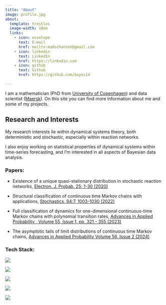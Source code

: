 ```yaml
---
title: "About"
image: profile.jpg
about:
  template: trestles
  image-width: 10em
  links:
    - icon: envelope
      text: E-mail
      href: mailto:madschansen@gmail.com
    - icon: linkedin
      text: LinkedIn
      href: https://linkedin.com
    - icon: github
      text: Github
      href: https://github.com/bayes14

---
```


I am a mathematician (PhD from [University of Copenhagen](https://www.math.ku.dk/english/)) and data scientist ([Maersk](https://maersk.com)). On this site you can find more information about me and some of my projects.

## Research and Interests
My research interests lie within dynamical systems theory, both deterministic and stochastic, especially within reaction networks.

I also enjoy working on statistical properties of dynamical systems within time-series forecasting, and I'm interested in all aspects of Bayesian data analysis.

### Papers:
* Existence of a unique quasi-stationary distribution in stochastic reaction networks, [Electron. J. Probab. 25: 1-30 (2020)](https://projecteuclid.org/journals/electronic-journal-of-probability/volume-25/issue-none/Existence-of-a-unique-quasi-stationary-distribution-in-stochastic-reaction/10.1214/20-EJP445.full)

* Structural classification of continuous time Markov chains with applications, [Stochastics, 94:7, 1003-1030 (2022)](https://www.tandfonline.com/doi/abs/10.1080/17442508.2021.2017937)

* Full classification of dynamics for one-dimensional continuous-time Markov chains with polynomial transition rates, [Advances in Applied Probability , Volume 55, Issue 1, pp. 321 - 355 (2023)](https://www.cambridge.org/core/journals/advances-in-applied-probability/article/abs/full-classification-of-dynamics-for-onedimensional-continuoustime-markov-chains-with-polynomial-transition-rates/E94F590AA003981FDED8AA5CD22CDD1A)

* The asymptotic tails of limit distributions of continuous time Markov chains, [Advances in Applied Probability Volume 56, Issue 2 (2024)](https://www.cambridge.org/core/journals/advances-in-applied-probability/article/abs/asymptotic-tails-of-limit-distributions-of-continuoustime-markov-chains/A2126D5E4A476E5DFF1E94DE0D65ADAB#metrics)

### Tech Stack:

::: {layout-nrow=2}
![](https://res.cloudinary.com/practicaldev/image/fetch/s--PmtGWeEE--/c_limit%2Cf_auto%2Cfl_progressive%2Cq_auto%2Cw_880/https://dev-to-uploads.s3.amazonaws.com/uploads/articles/altlbm1vka194t8ke29t.png)

![](https://raw.githubusercontent.com/pymc-devs/pymc/main/docs/logos/PyMC.png)

![](https://python.arviz.org/en/0.14.0/_static/logo.png)

![](https://tim-abwao.github.io/assets/images/toolkit/seaborn-logo.png)

![](https://training.galaxyproject.org/training-material/topics/climate/images/dataset-diagram-logo.png)
:::